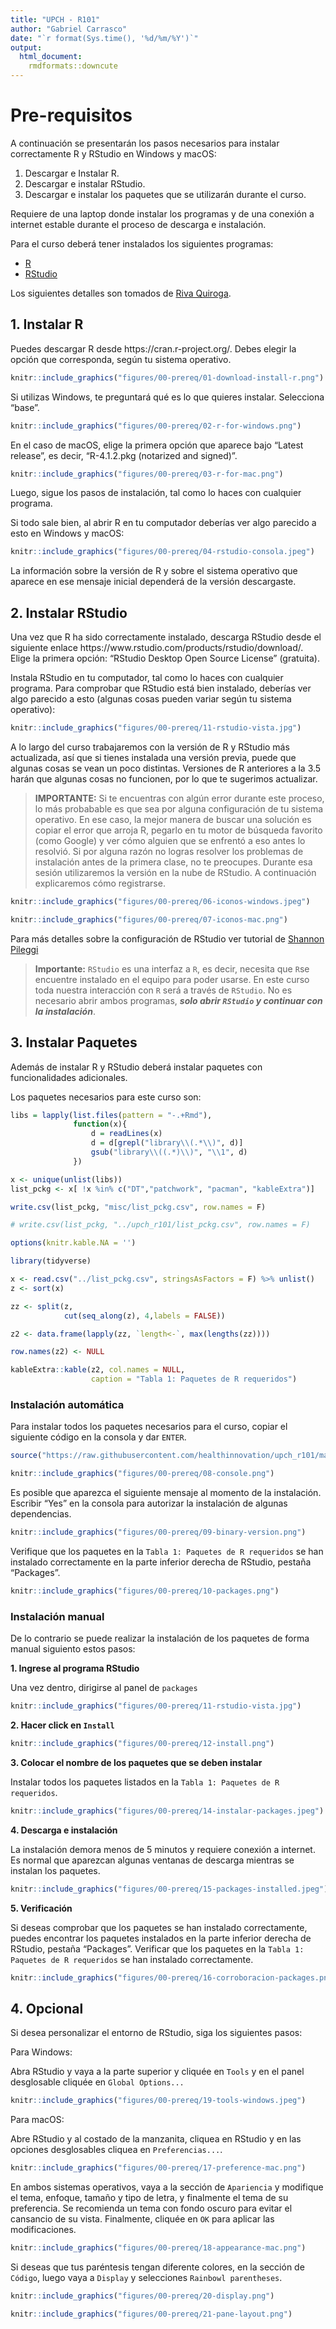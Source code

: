 ```yaml
---
title: "UPCH - R101"
author: "Gabriel Carrasco"
date: "`r format(Sys.time(), '%d/%m/%Y')`"
output: 
  html_document:
    rmdformats::downcute
---
```


# Pre-requisitos {-}

A continuación se presentarán los pasos necesarios para instalar correctamente R y RStudio en Windows y macOS:

1. Descargar e Instalar R.
2. Descargar e instalar RStudio.
3. Descargar e instalar los paquetes que se utilizarán durante el curso.

Requiere de una laptop donde instalar los programas y de una conexión a internet estable durante el proceso de descarga e instalación.

Para el curso deberá tener instalados los siguientes programas:

  * [R](https://cran.r-project.org/)
  * [RStudio](https://rstudio.com/products/rstudio/)
  
Los siguientes detalles son tomados de [Riva Quiroga](https://twitter.com/rivaquiroga).

## 1. Instalar R {-}
Puedes descargar R desde https://cran.r-project.org/. Debes elegir la opción que corresponda, según tu sistema operativo.

```r
knitr::include_graphics("figures/00-prereq/01-download-install-r.png")
```

Si utilizas Windows, te preguntará qué es lo que quieres instalar. Selecciona "base".

```r
knitr::include_graphics("figures/00-prereq/02-r-for-windows.png")
```

En el caso de macOS, elige la primera opción que aparece bajo "Latest release", es decir, "R-4.1.2.pkg (notarized and signed)".

```r
knitr::include_graphics("figures/00-prereq/03-r-for-mac.png")
```

Luego, sigue los pasos de instalación, tal como lo haces con cualquier programa.

Si todo sale bien, al abrir R en tu computador deberías ver algo parecido a esto en Windows y macOS:

```r
knitr::include_graphics("figures/00-prereq/04-rstudio-consola.jpeg")
```

La información sobre la versión de R y sobre el sistema operativo que aparece en ese mensaje inicial dependerá de la versión descargaste.

## 2. Instalar RStudio{-}

Una vez que R ha sido correctamente instalado, descarga RStudio desde el siguiente enlace https://www.rstudio.com/products/rstudio/download/. Elige la primera opción: "RStudio Desktop Open Source License" (gratuita).

Instala RStudio en tu computador, tal como lo haces con cualquier programa.
Para comprobar que RStudio está bien instalado, deberías ver algo parecido a esto (algunas cosas pueden variar según tu sistema operativo):

```r
knitr::include_graphics("figures/00-prereq/11-rstudio-vista.jpg")
```

A lo largo del curso trabajaremos con la versión de R y RStudio más actualizada, así que si tienes instalada una versión previa, puede que algunas cosas se vean un poco distintas. Versiones de R anteriores a la 3.5 harán que algunas cosas no funcionen, por lo que te sugerimos actualizar.

> **IMPORTANTE:** Si te encuentras con algún error durante este proceso, lo más probabable es que sea por alguna configuración de tu sistema operativo. En ese caso, la mejor manera de buscar una solución es copiar el error que arroja R, pegarlo en tu motor de búsqueda favorito (como Google) y ver cómo alguien que se enfrentó a eso antes lo resolvió. Si por alguna razón no logras resolver los problemas de instalación antes de la primera clase, no te preocupes. Durante esa sesión utilizaremos la versión en la nube de RStudio. A continuación explicaremos cómo registrarse.

```r
knitr::include_graphics("figures/00-prereq/06-iconos-windows.jpeg")
```


```r
knitr::include_graphics("figures/00-prereq/07-iconos-mac.png")
```

Para más detalles sobre la configuración de RStudio ver tutorial de [Shannon Pileggi](https://www.pipinghotdata.com/posts/2020-09-07-introducing-the-rstudio-ide-and-r-markdown/)

> **Importante:** `RStudio` es una interfaz a `R`, es decir, necesita que `R`se encuentre instalado en el equipo para poder usarse. En este curso toda nuestra interacción con `R` será a través de `RStudio`. No es necesario abrir ambos programas, _**solo abrir `RStudio` y continuar con la instalación**_.

## 3. Instalar Paquetes {-}

Además de instalar R y RStudio deberá instalar paquetes con funcionalidades adicionales.

Los paquetes necesarios para este curso son:

```r
libs = lapply(list.files(pattern = "-.+Rmd"),
              function(x){
                  d = readLines(x)
                  d = d[grepl("library\\(.*\\)", d)]
                  gsub("library\\((.*)\\)", "\\1", d)
              })

x <- unique(unlist(libs))
list_pckg <- x[ !x %in% c("DT","patchwork", "pacman", "kableExtra")]

write.csv(list_pckg, "misc/list_pckg.csv", row.names = F)

# write.csv(list_pckg, "../upch_r101/list_pckg.csv", row.names = F)

```

```r
options(knitr.kable.NA = '')

library(tidyverse)

x <- read.csv("../list_pckg.csv", stringsAsFactors = F) %>% unlist()
z <- sort(x)

zz <- split(z, 
            cut(seq_along(z), 4,labels = FALSE)) 

z2 <- data.frame(lapply(zz, `length<-`, max(lengths(zz))))

row.names(z2) <- NULL

kableExtra::kable(z2, col.names = NULL,
                  caption = "Tabla 1: Paquetes de R requeridos")

```

### Instalación automática {-}

Para instalar todos los paquetes necesarios para el curso, copiar el siguiente código en la consola y dar `ENTER`.

```r
source("https://raw.githubusercontent.com/healthinnovation/upch_r101/main/r101_init.R")
```

```r
knitr::include_graphics("figures/00-prereq/08-console.png")
```

Es posible que aparezca el siguiente mensaje al momento de la instalación. Escribir "Yes" en la consola para autorizar la instalación de algunas dependencias.

```r
knitr::include_graphics("figures/00-prereq/09-binary-version.png")
```

Verifique que los paquetes en la `Tabla 1: Paquetes de R requeridos` se han instalado correctamente en la parte inferior derecha de RStudio, pestaña "Packages".

```r
knitr::include_graphics("figures/00-prereq/10-packages.png")
```

### Instalación manual {-}

De lo contrario se puede realizar la instalación de los paquetes de forma manual siguiento estos pasos:

**1. Ingrese al programa RStudio**

Una vez dentro, dirigirse al panel de `packages`

```r
knitr::include_graphics("figures/00-prereq/11-rstudio-vista.jpg")
```

**2. Hacer click en `Install`**

```r
knitr::include_graphics("figures/00-prereq/12-install.png")
```

**3. Colocar el nombre de los paquetes que se deben instalar**

Instalar todos los paquetes listados en la `Tabla 1: Paquetes de R requeridos`.

```r
knitr::include_graphics("figures/00-prereq/14-instalar-packages.jpeg")
```

**4. Descarga e instalación**

La instalación demora menos de 5 minutos  y requiere conexión a internet. Es normal que aparezcan algunas ventanas de descarga mientras se instalan los paquetes.

```r
knitr::include_graphics("figures/00-prereq/15-packages-installed.jpeg")
```

**5. Verificación**

Si deseas comprobar que los paquetes se han instalado correctamente, puedes encontrar los paquetes instalados en la parte inferior derecha de RStudio, pestaña "Packages". Verificar que los paquetes en la `Tabla 1: Paquetes de R requeridos` se han instalado correctamente.

```r
knitr::include_graphics("figures/00-prereq/16-corroboracion-packages.png")
```

## 4. Opcional{-}

Si desea personalizar el entorno de RStudio, siga los siguientes pasos:

Para Windows:

Abra RStudio y vaya a la parte superior y cliquée en `Tools` y en el panel desglosable cliquée en `Global Options...`

```r
knitr::include_graphics("figures/00-prereq/19-tools-windows.jpeg")
```

Para macOS:

Abre RStudio y al costado de la manzanita, cliquea en RStudio y en las opciones desglosables cliquea en `Preferencias...`.

```r
knitr::include_graphics("figures/00-prereq/17-preference-mac.png")
```

En ambos sistemas operativos, vaya a la sección de `Apariencia` y modifique el tema, enfoque, tamaño y tipo de letra, y finalmente el tema de su preferencia. Se recomienda un tema con fondo oscuro para evitar el cansancio de su vista. Finalmente, cliquée en `OK` para aplicar las modificaciones.

```r
knitr::include_graphics("figures/00-prereq/18-appearance-mac.png")
```

Si deseas que tus paréntesis tengan diferente colores, en la sección de `Código`, luego vaya a `Display` y selecciones `Rainbowl parentheses`.

```r
knitr::include_graphics("figures/00-prereq/20-display.png")
```

<!-- Si desea cambiar la posición de su `Recursos`, `consola`, `ambiente, historia, conecciones...` y/o `files, plots...` vaya a `Disposición de panel` y selecciones el orden de su preferencia. -->

```r
knitr::include_graphics("figures/00-prereq/21-pane-layout.png")
```

<!-- La apariencia del entorno de RStudio ya se encuentra modificada y lista para usar. -->

